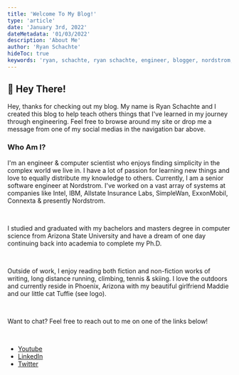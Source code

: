 ```yaml
---
title: 'Welcome To My Blog!'
type: 'article'
date: 'January 3rd, 2022'
dateMetadata: '01/03/2022'
description: 'About Me'
author: 'Ryan Schachte'
hideToc: true
keywords: 'ryan, schachte, ryan schachte, engineer, blogger, nordstrom, the simple engineer, arizona'
---
```


## 👋 Hey There!

Hey, thanks for checking out my blog. My name is Ryan Schachte and I created this blog to help teach others things that I've learned in my journey through engineering.
Feel free to browse around my site or drop me a message from one of my social medias in the navigation bar above.

### Who Am I?

I'm an engineer &amp; computer scientist who enjoys finding simplicity in the complex world we live in. I have a lot of passion for learning new things and love to equally distribute my knowledge to others.
Currently, I am a senior software engineer at Nordstrom. I've worked on a vast array of systems at companies like Intel, IBM, Allstate Insurance Labs, SimpleWan, ExxonMobil, Connexta &amp; presently Nordstrom.

<br/>

I studied and graduated with my bachelors and masters degree in computer science from Arizona State University and have a dream of one day continuing back into academia to complete my Ph.D.

<br/>

Outside of work, I enjoy reading both fiction and non-fiction works of writing, long distance running, climbing, tennis &amp; skiing. I love the outdoors and currently reside in Phoenix, Arizona with my beautiful girlfriend Maddie and our little cat Tuffie (see logo).

<br/>

Want to chat? Feel free to reach out to me on one of the links below!

<br/>

- [Youtube](https://youtube.com/TheSimpleEngineer)
- [LinkedIn](https://linkedin.com/in/schachte)
- [Twitter](https://twitter.com/thesimpengineer)